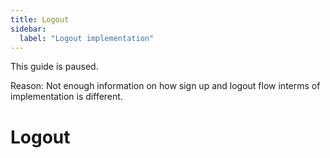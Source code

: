 ```yaml
---
title: Logout
sidebar:
  label: "Logout implementation"
---
```



<Aside type="note">

This guide is paused.

Reason: Not enough information on how sign up and logout flow interms of implementation is different.

</Aside>

# Logout
